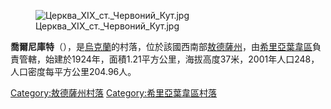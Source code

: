 [[Image:Церква_XIX_ст._Червоний_Кут.jpg|right]]

{{coord|47|24|12|N|30|26|15|E|scale:30000|display=title}}

'''喬爾尼庫特'''（{{lang-uk|Чорний Кут}}），是[[烏克蘭|烏克蘭]]的村落，位於該國西南部[[敖德薩州|敖德薩州]]，由[[希里亞葉韋區|希里亞葉韋區]]負責管轄，始建於1924年，面積1.21平方公里，海拔高度37米，2001年人口248，人口密度每平方公里204.96人。

{{DEFAULTSORT:Чорний Кут}}
[[Category:敖德薩州村落|Category:敖德薩州村落]]
[[Category:希里亞葉韋區村落|Category:希里亞葉韋區村落]]


{{Odessa-geo-stub}}